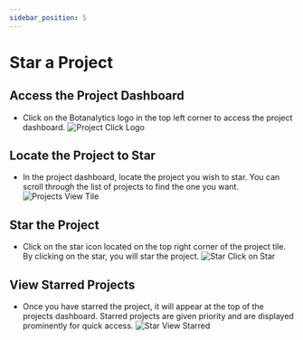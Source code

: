 ```yaml
---
sidebar_position: 5
---
```



# Star a Project

## Access the Project Dashboard

- Click on the Botanalytics logo in the top left corner to access the project dashboard.
  <img src={ProjectClickLogo} alt="Project Click Logo" />

## Locate the Project to Star

- In the project dashboard, locate the project you wish to star. You can scroll through the list of projects to find the one you want.
  <img src={ProjectViewTile} alt="Projects View Tile" />

## Star the Project

- Click on the star icon located on the top right corner of the project tile. By clicking on the star, you will star the project.
  <img src={StarClickonStar} alt="Star Click on Star" />

## View Starred Projects

- Once you have starred the project, it will appear at the top of the projects dashboard. Starred projects are given priority and are displayed prominently for quick access.
  <img src={StarViewStarred} alt="Star View Starred" />

